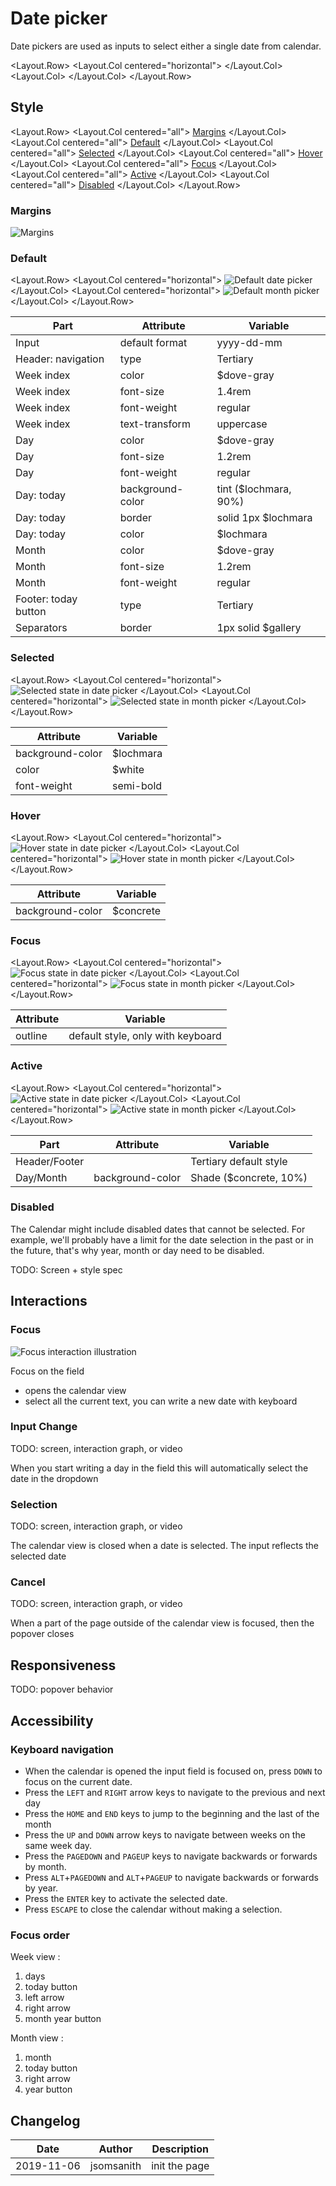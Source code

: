
<Meta title="Guideline|Date Picker/Date" component={InputDatePicker} />

# Date picker

Date pickers are used as inputs to select either a single date from calendar.

<Layout.Row>
	<Layout.Col centered="horizontal">
		<Story id="components-date-picker-date--picker" />
	</Layout.Col>
	<Layout.Col>
		<Story id="components-date-picker-date--input" />
	</Layout.Col>
</Layout.Row>

## Style

<Layout.Row>
	<Layout.Col centered="all">
		<a href="#margins">Margins</a>
	</Layout.Col>
	<Layout.Col centered="all">
		<a href="#default">Default</a>
	</Layout.Col>
	<Layout.Col centered="all">
		<a href="#selected">Selected</a>
	</Layout.Col>
	<Layout.Col centered="all">
		<a href="#hover">Hover</a>
	</Layout.Col>
	<Layout.Col centered="all">
		<a href="#focus">Focus</a>
	</Layout.Col>
	<Layout.Col centered="all">
		<a href="#active">Active</a>
	</Layout.Col>
	<Layout.Col centered="all">
		<a href="#disabled">Disabled</a>
	</Layout.Col>
</Layout.Row>

### Margins

<img src={dpDateMargins} alt="Margins" />

### Default

<Layout.Row>
	<Layout.Col centered="horizontal">
		<img src={dpDateDefault} alt="Default date picker" />
	</Layout.Col>
	<Layout.Col centered="horizontal">
		<img src={dpMonthSelected} alt="Default month picker" />
	</Layout.Col>
</Layout.Row>

| Part                 | Attribute        | Variable               |
| -------------------- | ---------------- | ---------------------- |
| Input                | default format   | yyyy-dd-mm             |
| Header: navigation   | type             | Tertiary               |
| Week index           | color            | \$dove-gray            |
| Week index           | font-size        | 1.4rem                 |
| Week index           | font-weight      | regular                |
| Week index           | text-transform   | uppercase              |
| Day                  | color            | \$dove-gray            |
| Day                  | font-size        | 1.2rem                 |
| Day                  | font-weight      | regular                |
| Day: today           | background-color | tint (\$lochmara, 90%) |
| Day: today           | border           | solid 1px \$lochmara   |
| Day: today           | color            | \$lochmara             |
| Month                | color            | \$dove-gray            |
| Month                | font-size        | 1.2rem                 |
| Month                | font-weight      | regular                |
| Footer: today button | type             | Tertiary               |
| Separators           | border           | 1px solid \$gallery    |

### Selected

<Layout.Row>
	<Layout.Col centered="horizontal">
		<img src={dpDateSelected} alt="Selected state in date picker" />
	</Layout.Col>
	<Layout.Col centered="horizontal">
		<img src={dpMonthSelected} alt="Selected state in month picker" />
	</Layout.Col>
</Layout.Row>

| Attribute        | Variable   |
| ---------------- | ---------- |
| background-color | \$lochmara |
| color            | \$white    |
| font-weight      | semi-bold  |

### Hover

<Layout.Row>
	<Layout.Col centered="horizontal">
		<img src={dpDateHover} alt="Hover state in date picker" />
	</Layout.Col>
	<Layout.Col centered="horizontal">
		<img src={dpMonthHover} alt="Hover state in month picker" />
	</Layout.Col>
</Layout.Row>

| Attribute        | Variable   |
| ---------------- | ---------- |
| background-color | \$concrete |

### Focus

<Layout.Row>
	<Layout.Col centered="horizontal">
		<img src={dpDateFocus} alt="Focus state in date picker" />
	</Layout.Col>
	<Layout.Col centered="horizontal">
		<img src={dpMonthFocus} alt="Focus state in month picker" />
	</Layout.Col>
</Layout.Row>

| Attribute | Variable                          |
| --------- | --------------------------------- |
| outline   | default style, only with keyboard |

### Active

<Layout.Row>
	<Layout.Col centered="horizontal">
		<img src={dpDateActive} alt="Active state in date picker" />
	</Layout.Col>
	<Layout.Col centered="horizontal">
		<img src={dpMonthActive} alt="Active state in month picker" />
	</Layout.Col>
</Layout.Row>

| Part          | Attribute        | Variable                |
| ------------- | ---------------- | ----------------------- |
| Header/Footer |                  | Tertiary default style  |
| Day/Month     | background-color | Shade (\$concrete, 10%) |

### Disabled

The Calendar might include disabled dates that cannot be selected. For example, we'll probably have a limit for the date selection in the past or in the future, that's why year, month or day need to be disabled.

TODO: Screen + style spec

## Interactions

### Focus

<img src={dpInteractionFocus} alt="Focus interaction illustration" />

Focus on the field

- opens the calendar view
- select all the current text, you can write a new date with keyboard

### Input Change

TODO: screen, interaction graph, or video

When you start writing a day in the field this will automatically select the date in the dropdown

### Selection

TODO: screen, interaction graph, or video

The calendar view is closed when a date is selected. The input reflects the selected date

### Cancel

TODO: screen, interaction graph, or video

When a part of the page outside of the calendar view is focused, then the popover closes

## Responsiveness

TODO: popover behavior

## Accessibility

### Keyboard navigation

- When the calendar is opened the input field is focused on, press `DOWN` to focus on the current date.
- Press the `LEFT` and `RIGHT` arrow keys to navigate to the previous and next day
- Press the `HOME` and `END` keys to jump to the beginning and the last of the month
- Press the `UP` and `DOWN` arrow keys to navigate between weeks on the same week day.
- Press the `PAGEDOWN` and `PAGEUP` keys to navigate backwards or forwards by month.
- Press `ALT`+`PAGEDOWN` and `ALT`+`PAGEUP` to navigate backwards or forwards by year.
- Press the `ENTER` key to activate the selected date.
- Press `ESCAPE` to close the calendar without making a selection.

### Focus order

Week view :

1. days
2. today button
3. left arrow
4. right arrow
5. month year button

Month view :

1. month
2. today button
3. right arrow
4. year button

## Changelog

| Date       | Author     | Description   |
| ---------- | ---------- | ------------- |
| 2019-11-06 | jsomsanith | init the page |
